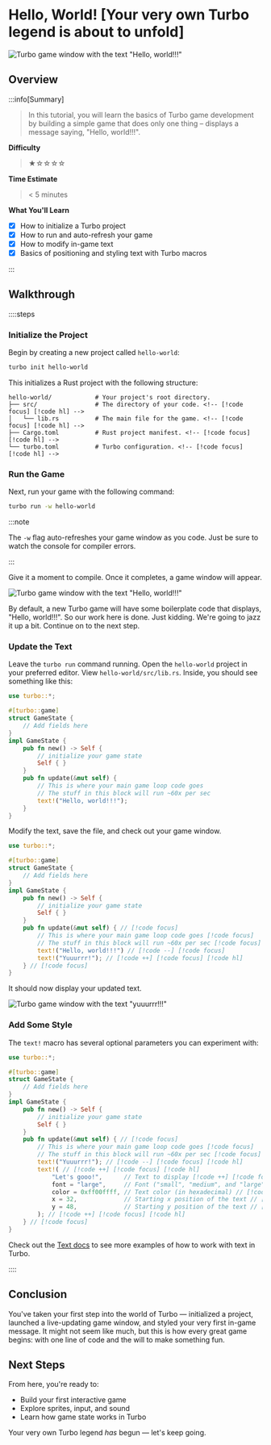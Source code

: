 # Hello, World! [Your very own Turbo legend is about to unfold]

![Turbo game window with the text "Hello, world!!!"](/hello-world.png)

## Overview

:::info[Summary]

> In this tutorial, you will learn the basics of Turbo game development by building a simple game that does only one thing – displays a message saying, "Hello, world!!!".

**Difficulty**

> ★☆☆☆☆

**Time Estimate**

> < 5 minutes

**What You'll Learn**

- [x] How to initialize a Turbo project
- [x] How to run and auto-refresh your game
- [x] How to modify in-game text
- [x] Basics of positioning and styling text with Turbo macros

:::

## Walkthrough

::::steps

### Initialize the Project

Begin by creating a new project called `hello-world`:

```bash [Terminal]
turbo init hello-world
```

This initializes a Rust project with the following structure:

```
hello-world/            # Your project's root directory.
├── src/                # The directory of your code. <!-- [!code focus] [!code hl] -->
│   └── lib.rs          # The main file for the game. <!-- [!code focus] [!code hl] -->
├── Cargo.toml          # Rust project manifest. <!-- [!code focus] [!code hl] -->
└── turbo.toml          # Turbo configuration. <!-- [!code focus] [!code hl] -->
```

### Run the Game

Next, run your game with the following command:

```bash [Terminal]
turbo run -w hello-world
```

:::note

The `-w` flag auto-refreshes your game window as you code. Just be sure to watch the console for compiler errors.

:::

Give it a moment to compile. Once it completes, a game window will appear.

![Turbo game window with the text "Hello, world!!!"](/hello-world.png)

By default, a new Turbo game will have some boilerplate code that displays, "Hello, world!!!". So our work here is done. Just kidding. We're going to jazz it up a bit. Continue on to the next step.

### Update the Text

Leave the `turbo run` command running. Open the `hello-world` project in your preferred editor. View `hello-world/src/lib.rs`. Inside, you should see something like this:

```rust title="hello-world/src/lib.rs" showLineNumbers
use turbo::*;

#[turbo::game]
struct GameState {
    // Add fields here
}
impl GameState {
    pub fn new() -> Self {
        // initialize your game state
        Self { }
    }
    pub fn update(&mut self) {
        // This is where your main game loop code goes
        // The stuff in this block will run ~60x per sec
        text!("Hello, world!!!");
    }
}
```

Modify the text, save the file, and check out your game window.

```rust title="hello-world/src/lib.rs" showLineNumbers
use turbo::*;

#[turbo::game]
struct GameState {
    // Add fields here
}
impl GameState {
    pub fn new() -> Self {
        // initialize your game state
        Self { }
    }
    pub fn update(&mut self) { // [!code focus] 
        // This is where your main game loop code goes [!code focus] 
        // The stuff in this block will run ~60x per sec [!code focus] 
        text!("Hello, world!!!") // [!code --] [!code focus] 
        text!("Yuuurrr!"); // [!code ++] [!code focus] [!code hl]
    } // [!code focus] 
}
```

It should now display your updated text.

![Turbo game window with the text "yuuurrr!!!"](/yuuurrr.png)

### Add Some Style

The `text!` macro has several optional parameters you can experiment with:

```rust title="hello-world/src/lib.rs" showLineNumbers
use turbo::*;

#[turbo::game]
struct GameState {
    // Add fields here
}
impl GameState {
    pub fn new() -> Self {
        // initialize your game state
        Self { }
    }
    pub fn update(&mut self) { // [!code focus] 
        // This is where your main game loop code goes [!code focus] 
        // The stuff in this block will run ~60x per sec [!code focus] 
        text!("Yuuurrr!"); // [!code --] [!code focus] [!code hl]
        text!( // [!code ++] [!code focus] [!code hl]
            "Let's gooo!",      // Text to display [!code ++] [!code focus] [!code hl]
            font = "large",     // Font ("small", "medium", and "large" are available by default) [!code ++] [!code focus] [!code hl]
            color = 0xff00ffff, // Text color (in hexadecimal) // [!code ++] [!code focus] [!code hl]
            x = 32,             // Starting x position of the text // [!code ++] [!code focus] [!code hl]
            y = 48,             // Starting y position of the text // [!code ++] [!code focus] [!code hl]
        ); // [!code ++] [!code focus] [!code hl]
    } // [!code focus] 
}
```

Check out the [Text docs](/learn/api/text) to see more examples of how to work with text in Turbo.

::::

## Conclusion

You've taken your first step into the world of Turbo — initialized a project, launched a live-updating game window, and styled your very first in-game message. It might not seem like much, but this is how every great game begins: with one line of code and the will to make something fun.

## Next Steps

From here, you're ready to:

- Build your first interactive game
- Explore sprites, input, and sound
- Learn how game state works in Turbo

Your very own Turbo legend *has* begun — let's keep going.
